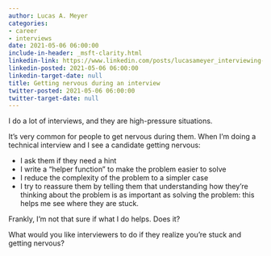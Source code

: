 ```yaml
---
author: Lucas A. Meyer
categories:
- career
- interviews
date: 2021-05-06 06:00:00
include-in-header: _msft-clarity.html
linkedin-link: https://www.linkedin.com/posts/lucasameyer_interviewing-career-activity-6791791375642951680-d9Ir
linkedin-posted: 2021-05-06 06:00:00
linkedin-target-date: null
title: Getting nervous during an interview
twitter-posted: 2021-05-06 06:00:00
twitter-target-date: null
---
```


I do a lot of interviews, and they are high-pressure situations. 

It's very common for people to get nervous during them. When I'm doing a technical interview and I see a candidate getting nervous:

- I ask them if they need a hint
- I write a "helper function" to make the problem easier to solve
- I reduce the complexity of the problem to a simpler case
- I try to reassure them by telling them that understanding how they're thinking about the problem is as important as solving the problem: this helps me see where they are stuck.

Frankly, I'm not that sure if what I do helps. Does it?

What would you like interviewers to do if they realize you're stuck and getting nervous?

